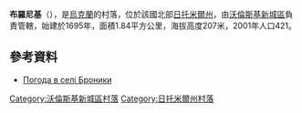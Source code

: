 {{coord|50|33|13|N|27|48|28|E|scale:30000|display=title}}

'''布羅尼基'''（{{lang-uk|Броники}}），是[[烏克蘭|烏克蘭]]的村落，位於該國北部[[日托米爾州|日托米爾州]]，由[[沃倫斯基新城區|沃倫斯基新城區]]負責管轄，始建於1695年，面積1.84平方公里，海拔高度207米，2001年人口421。

==參考資料==
* [http://weather.in.ua/ua/zhitomirskaja/2076 Погода в селі Броники] {{Wayback|url=http://weather.in.ua/ua/zhitomirskaja/2076 |date=20160305082605 }}

{{DEFAULTSORT:Броники}}
[[Category:沃倫斯基新城區村落|Category:沃倫斯基新城區村落]]
[[Category:日托米爾州村落|Category:日托米爾州村落]]


{{Zhytomyr-geo-stub}}